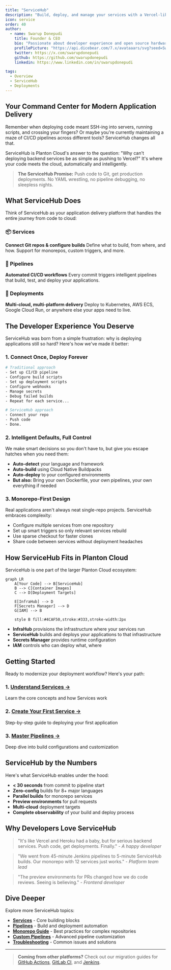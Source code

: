 ```yaml
---
title: "ServiceHub"
description: "Build, deploy, and manage your services with a Vercel-like experience for backend applications"
icon: service
order: 40
author:
  - name: Swarup Donepudi
    title: Founder & CEO
    bio: "Passionate about developer experience and open source hardware. Building tools that make developers smile."
    profilePicture: "https://api.dicebear.com/7.x/avataaars/svg?seed=SwarupDonepudi"
    twitter: https://x.com/swarupdonepudi
    github: https://github.com/swarupdonepudi
    linkedin: https://www.linkedin.com/in/swarupdonepudi

tags:
  - Overview
  - ServiceHub
  - Deployments
---
```


## Your Command Center for Modern Application Delivery

Remember when deploying code meant SSH-ing into servers, running scripts, and crossing your fingers? Or maybe you're currently maintaining a maze of CI/CD pipelines across different tools? ServiceHub changes all that.

ServiceHub is Planton Cloud's answer to the question: "Why can't deploying backend services be as simple as pushing to Vercel?" It's where your code meets the cloud, automatically and intelligently.

> **The ServiceHub Promise:** Push code to Git, get production deployments. No YAML wrestling, no pipeline debugging, no sleepless nights.

## What ServiceHub Does

Think of ServiceHub as your application delivery platform that handles the entire journey from code to cloud:

### 📦 Services
**Connect Git repos & configure builds**
Define what to build, from where, and how. Support for monorepos, custom triggers, and more.

### 🔄 Pipelines
**Automated CI/CD workflows**
Every commit triggers intelligent pipelines that build, test, and deploy your applications.

### 🚀 Deployments
**Multi-cloud, multi-platform delivery**
Deploy to Kubernetes, AWS ECS, Google Cloud Run, or anywhere else your apps need to live.

## The Developer Experience You Deserve

ServiceHub was born from a simple frustration: why is deploying applications still so hard? Here's how we've made it better:

### 1. **Connect Once, Deploy Forever**
```bash
# Traditional approach
- Set up CI/CD pipeline
- Configure build scripts
- Set up deployment scripts
- Configure webhooks
- Manage secrets
- Debug failed builds
- Repeat for each service...

# ServiceHub approach
- Connect your repo
- Push code
- Done.
```

### 2. **Intelligent Defaults, Full Control**

We make smart decisions so you don't have to, but give you escape hatches when you need them:

- **Auto-detect** your language and framework
- **Auto-build** using Cloud Native Buildpacks
- **Auto-deploy** to your configured environments
- **But also:** Bring your own Dockerfile, your own pipelines, your own everything if needed

### 3. **Monorepo-First Design**

Real applications aren't always neat single-repo projects. ServiceHub embraces complexity:

- Configure multiple services from one repository
- Set up smart triggers so only relevant services rebuild
- Use sparse checkout for faster clones
- Share code between services without deployment headaches

## How ServiceHub Fits in Planton Cloud

ServiceHub is one part of the larger Planton Cloud ecosystem:

```mermaid
graph LR
    A[Your Code] --> B[ServiceHub]
    B --> C[Container Images]
    C --> D[Deployment Targets]

    E[InfraHub] --> D
    F[Secrets Manager] --> D
    G[IAM] --> B

    style B fill:#4CAF50,stroke:#333,stroke-width:2px
```

- **InfraHub** provisions the infrastructure where your services run
- **ServiceHub** builds and deploys your applications to that infrastructure
- **Secrets Manager** provides runtime configuration
- **IAM** controls who can deploy what, where

## Getting Started

Ready to modernize your deployment workflow? Here's your path:

### 1. [Understand Services →](/docs/service-hub/what-is-a-service)
Learn the core concepts and how Services work

### 2. [Create Your First Service →](/docs/service-hub/getting-started)
Step-by-step guide to deploying your first application

### 3. [Master Pipelines →](/docs/service-hub/pipelines)
Deep dive into build configurations and customization

## ServiceHub by the Numbers

Here's what ServiceHub enables under the hood:

- **< 30 seconds** from commit to pipeline start
- **Zero-config** builds for 8+ major languages
- **Parallel builds** for monorepo services
- **Preview environments** for pull requests
- **Multi-cloud** deployment targets
- **Complete observability** of your build and deploy process

## Why Developers Love ServiceHub

> "It's like Vercel and Heroku had a baby, but for serious backend services. Push code, get deployments. Finally." - *A happy developer*

> "We went from 45-minute Jenkins pipelines to 5-minute ServiceHub builds. Our monorepo with 12 services just works." - *Platform team lead*

> "The preview environments for PRs changed how we do code reviews. Seeing is believing." - *Frontend developer*

## Dive Deeper

Explore more ServiceHub topics:

- **[Services](/docs/service-hub/what-is-a-service)** - Core building blocks
- **[Pipelines](/docs/service-hub/pipelines)** - Build and deployment automation
- **[Monorepo Guide](/docs/service-hub/monorepo-guide)** - Best practices for complex repositories
- **[Custom Pipelines](/docs/service-hub/custom-pipelines)** - Advanced pipeline customization
- **[Troubleshooting](/docs/service-hub/troubleshooting)** - Common issues and solutions

---

> **Coming from other platforms?** Check out our migration guides for [GitHub Actions](/docs/service-hub/migrate/github-actions), [GitLab CI](/docs/service-hub/migrate/gitlab-ci), and [Jenkins](/docs/service-hub/migrate/jenkins).
